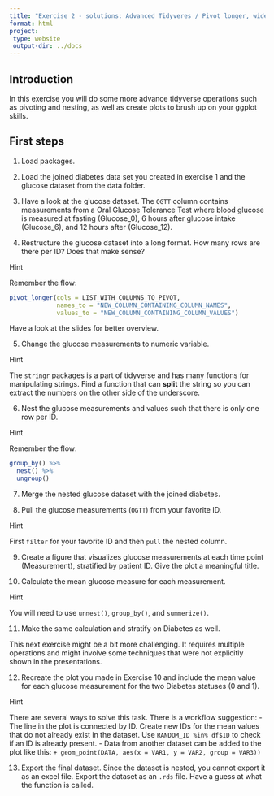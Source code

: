 ```yaml
---
title: "Exercise 2 - solutions: Advanced Tidyveres / Pivot longer, wider, and nesting"
format: html
project:
 type: website
 output-dir: ../docs
---
```


## Introduction

In this exercise you will do some more advance tidyverse operations such as pivoting and nesting, as well as create plots to brush up on your ggplot skills.

## First steps

1.  Load packages.

2.  Load the joined diabetes data set you created in exercise 1 and the glucose dataset from the data folder.

3.  Have a look at the glucose dataset. The `OGTT` column contains measurements from a Oral Glucose Tolerance Test where blood glucose is measured at fasting (Glucose_0), 6 hours after glucose intake (Glucose_6), and 12 hours after (Glucose_12).

4.  Restructure the glucose dataset into a long format. How many rows are there per ID? Does that make sense?

<div>

<a href="#hint-section1" class="collapse-toggle" data-bs-toggle="collapse" role="button" aria-expanded="false" aria-controls="hint-section1" style="text-decoration: none; font-size: 1em;"> Hint </a>

::: {#hint-section1 .collapse style="margin-top: 10px;"}
Remember the flow:

```r
pivot_longer(cols = LIST_WITH_COLUMNS_TO_PIVOT,
             names_to = "NEW_COLUMN_CONTAINING_COLUMN_NAMES",
             values_to = "NEW_COLUMN_CONTAINING_COLUMN_VALUES")
```

Have a look at the slides for better overview.
:::

</div>

5.  Change the glucose measurements to numeric variable.

<div>
  <a href="#hint-section2" class="collapse-toggle" data-bs-toggle="collapse" role="button" aria-expanded="false" aria-controls="hint-section2" style="text-decoration: none; font-size: 1em;">
    Hint
  </a>
  <div class="collapse" id="hint-section2" style="margin-top: 10px;">
    
  The `stringr` packages is a part of tidyverse and has many functions for manipulating strings. Find a function that can **split** the string so you can extract the numbers on the other side of the underscore.   

  </div>
</div>

6.  Nest the glucose measurements and values such that there is only one row per ID.

<div>
  <a href="#hint-section3" class="collapse-toggle" data-bs-toggle="collapse" role="button" aria-expanded="false" aria-controls="hint-section3" style="text-decoration: none; font-size: 1em;">
    Hint
  </a>
  <div class="collapse" id="hint-section3" style="margin-top: 10px;">
    
  Remember the flow:
```r
group_by() %>% 
  nest() %>% 
  ungroup()
```

  </div>
</div>

7.  Merge the nested glucose dataset with the joined diabetes.

8.  Pull the glucose measurements (`OGTT`) from your favorite ID.

<div>
  <a href="#hint-section4" class="collapse-toggle" data-bs-toggle="collapse" role="button" aria-expanded="false" aria-controls="hint-section4" style="text-decoration: none; font-size: 1em;">
    Hint
  </a>
  <div class="collapse" id="hint-section4" style="margin-top: 10px;">
    
  First `filter` for your favorite ID and then `pull` the nested column. 

  </div>
</div>

9.  Create a figure that visualizes glucose measurements at each time point (Measurement), stratified by patient ID. Give the plot a meaningful title.

10. Calculate the mean glucose measure for each measurement.

<div>
  <a href="#hint-section5" class="collapse-toggle" data-bs-toggle="collapse" role="button" aria-expanded="false" aria-controls="hint-section5" style="text-decoration: none; font-size: 1em;">
    Hint
  </a>
  <div class="collapse" id="hint-section5" style="margin-top: 10px;">
    
  You will need to use `unnest()`, `group_by()`, and `summerize()`.

  </div>
</div>

11. Make the same calculation and stratify on Diabetes as well.

This next exercise might be a bit more challenging. It requires multiple operations and might involve some techniques that were not explicitly shown in the presentations.

12. Recreate the plot you made in Exercise 10 and include the mean value for each glucose measurement for the two Diabetes statuses (0 and 1).

<div>
  <a href="#hint-section6" class="collapse-toggle" data-bs-toggle="collapse" role="button" aria-expanded="false" aria-controls="hint-section6" style="text-decoration: none; font-size: 1em;">
    Hint
  </a>
  <div class="collapse" id="hint-section6" style="margin-top: 10px;">
    
  There are several ways to solve this task. There is a workflow suggestion:
  - The line in the plot is connected by ID. Create new IDs for the mean values that do not already exist in the dataset. Use `RANDOM_ID %in% df$ID` to check if an ID is already present. 
  - Data from another dataset can be added to the plot like this: `+ geom_point(DATA, aes(x = VAR1, y = VAR2, group = VAR3))`

  </div>
</div>

13. Export the final dataset. Since the dataset is nested, you cannot export it as an excel file. Export the dataset as an `.rds` file. Have a guess at what the function is called.

